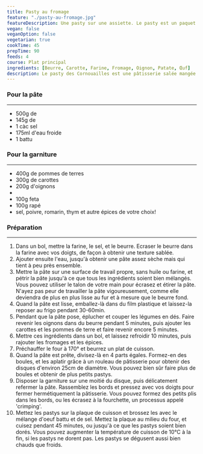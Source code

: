 ```yaml
---
title: Pasty au fromage
feature: "./pasty-au-fromage.jpg"
featureDescription: Une pasty sur une assiette. Le pasty est un paquet de pâte semi-circulaire avec un sertissage le long du bord incurvé.
vegan: false
veganOption: false
vegetarian: true
cookTime: 45
prepTime: 90
feeds: 4
course: Plat principal
ingredients: [Beurre, Carotte, Farine, Fromage, Oignon, Patate, Œuf]
description: Le pasty des Cornouailles est une pâtisserie salée mangée autrefois dans les mines anglaises comme déjeuner facile à emporter. La garniture peut être facilement adaptée en fonction des goûts et des légumes de saison!
---
```


<Ingredients>

### Pour la pâte
---

- 500g de <Ing id="farine"/>
- 145g de <Ing id="beurre"/>
- 1 càc sel
- 175ml d'eau froide
- 1 <Ing id="oeuf"/> battu

### Pour la garniture
---

- 400g de <Ing id="patate">pommes de terres</Ing>
- 300g de <Ing id="carotte">carottes</Ing>
- 200g <Ing id="oignon">d'oignons</Ing>
- <Ing id="beurre"/>
- 100g <Ing id="fromage">feta</Ing>
- 100g <Ing id="fromage"/> rapé
- sel, poivre, romarin, thym et autre épices de votre choix!

</Ingredients>

### Préparation
---

1. Dans un bol, mettre la farine, le sel, et le beurre. Ecraser le beurre dans la farine avec vos doigts, de façon à obtenir une texture sablée.
2. Ajouter ensuite l'eau, jusqu'à obtenir une pâte assez sèche mais qui tient à peu près ensemble.
3. Mettre la pâte sur une surface de travail propre, sans huile ou farine, et pétrir la pâte jusqu'à ce que tous les ingrédients soient bien mélangés. Vous pouvez utiliser le talon de votre main pour écrasez et étirer la pâte. N'ayez pas peur de travailler la pâte vigoureusement, comme elle deviendra de plus en plus lisse au fur et à mesure que le beurre fond.
4. Quand la pâte est lisse, emballez-là dans du film plastique et laissez-la reposer au frigo pendant 30-60min.
5. Pendant que la pâte pose, éplucher et couper les légumes en dés. Faire revenir les oignons dans du beurre pendant 5 minutes, puis ajouter les carottes et les pommes de terre et faire revenir encore 5 minutes.
6. Mettre ces ingrédients dans un bol, et laissez refroidir 10 minutes, puis rajouter les fromages et les épices.
7. Préchauffer le four à 170° et beurrez un plat de cuisson.
8. Quand la pâte est prête, divisez-là en 4 parts égales. Formez-en des boules, et les aplatir grâce à un rouleau de pâtisserie pour obtenir des disques d'environ 25cm de diamètre. Vous pouvez bien sûr faire plus de boules et obtenir de plus petits pastys.
9. Disposer la garniture sur une moitié du disque, puis délicatement refermer la pâte. Rassemblez les bords et pressez avec vos doigts pour fermer hermétiquement la pâtisserie. Vous pouvez formez des petits plis dans les bords, ou les écrasez à la fourchette, un processus appelé 'crimping'.
10. Mettez les pastys sur la plaque de cuisson et brossez les avec le mélange d'oeuf battu et de sel. Mettez la plaque au milieu du four, et cuisez pendant 45 minutes, ou jusqu'à ce que les pastys soient bien dorés. Vous pouvez augmenter la température de cuisson de 10°C à la fin, si les pastys ne dorent pas. Les pastys se dégusent aussi bien chauds que froids.
